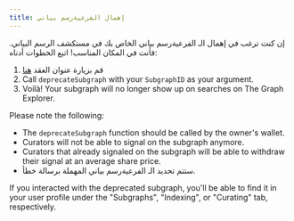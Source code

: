 ```yaml
---
title: إهمال الفرعيةرسم بياني
---
```


إن كنت ترغب في إهمال الـ الفرعيةرسم بياني الخاص بك في مستكشف الرسم البياني. فأنت في المكان المناسب! اتبع الخطوات أدناه:

1. قم بزيارة عنوان العقد [ هنا ](https://etherscan.io/address/0xadca0dd4729c8ba3acf3e99f3a9f471ef37b6825#writeProxyContract)
2. Call `deprecateSubgraph` with your `SubgraphID` as your argument.
3. Voilà! Your subgraph will no longer show up on searches on The Graph Explorer.

Please note the following:

- The `deprecateSubgraph` function should be called by the owner's wallet.
- Curators will not be able to signal on the subgraph anymore.
- Curators that already signaled on the subgraph will be able to withdraw their signal at an average share price.
- ستتم تحديد الـ الفرعيةرسم بياني المهملة برسالة خطأ.

If you interacted with the deprecated subgraph, you'll be able to find it in your user profile under the "Subgraphs", "Indexing", or "Curating" tab, respectively.
